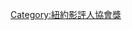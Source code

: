 {{Navbox 
| name      = 紐約影評人協會獎最佳男主角
| title     = [[紐約影評人協會獎最佳男主角]]
| bodyclass = hlist
| state     = {{{state|autocollapse}}}

| group1 = 1935–1950
| list1  =
* [[查尔斯·劳顿|查爾斯·勞頓]] (1935)
* {{link-en|華特·休士頓|Walter Huston}} (1936)
* [[保羅·穆尼]] (1937)
* [[詹姆斯·卡格尼]] (1938)
* [[詹姆斯·史都華]] (1939)
* [[查理·卓別林]] (1940)
* [[賈利·古柏]] (1941)
* [[詹姆斯·卡格尼]] (1942)
* [[保羅·盧卡斯]] (1943)
* {{link-en|巴瑞·費茲傑羅|Barry Fitzgerald}} (1944)
* [[雷·米倫]] (1945)
* [[劳伦斯·奥利维尔|勞倫斯·奧立佛]] (1946)
* [[威廉·鲍威尔|威廉·鮑威爾]] (1947)
* [[劳伦斯·奥利维尔|勞倫斯·奧立佛]] (1948)
* [[布羅德里克·克勞福德]] (1949)
* [[格里高利·派克|葛雷哥萊·畢克]] (1950)

| group2 = 1951–1975
| list2  =
* {{link-en|亞瑟·甘迺迪|Arthur Kennedy (actor)}} (1951)
* {{link-en|羅夫·理查森|Ralph Richardson}} (1952)
* [[伯特·蘭卡斯特|畢·蘭卡斯特]] (1953)
* [[马龙·白兰度|馬龍·白蘭度]] (1954)
* [[喧尼斯·鮑寧|歐尼斯·鮑寧]] (1955)
* [[柯克·道格拉斯|寇克·道格拉斯]] (1956)
* [[亚历克·吉尼斯|亞歷·堅尼斯]] (1957)
* [[大衛·尼文]] (1958)
* [[詹姆斯·史都華]] (1959)
* [[伯特·蘭卡斯特|畢·蘭卡斯特]] (1960)
* [[马克西米利安·谢尔|麥斯米倫·雪爾]] (1961)
* [[亞伯特·芬尼]] (1963)
* [[雷克斯·哈里遜]] (1964)
* {{link-en|奧斯卡·韋納|Oskar Werner}} (1965)
* [[保羅·史高菲|保羅·史考菲]] (1966)
* [[洛·史泰格]] (1967)
* [[亞倫·阿金]] (1968)
* [[強·沃特]] (1969)
* [[喬治·坎貝爾·斯科特|喬治·坎貝爾·史考特]] (1970)
* [[金·哈克曼]] (1971)
* [[劳伦斯·奥利维尔|勞倫斯·奧立佛]] (1972)
* [[马龙·白兰度|馬龍·白蘭度]] (1973)
* [[杰克·尼科尔森|傑克·尼克遜]] (1974)
* [[杰克·尼科尔森|傑克·尼克遜]] (1975)

| group3 = 1976–2000
| list3  =
* [[罗伯特·德尼罗|勞勃·狄尼洛]] (1976)
* [[约翰·吉尔古德|約翰·吉爾古德]] (1977)
* [[強·沃特]] (1978)
* [[德斯汀·荷夫曼|達斯汀·霍夫曼]] (1979)
* [[罗伯特·德尼罗|勞勃·狄尼洛]] (1980)
* [[伯特·蘭卡斯特|畢·蘭卡斯特]] (1981)
* [[本·金斯利|班·金斯利]] (1982)
* [[勞勃·杜瓦]] (1983)
* [[史提夫·馬丁]] (1984)
* [[杰克·尼科尔森|傑克·尼克遜]] (1985)
* [[鮑勃·霍斯金斯]] (1986)
* [[杰克·尼科尔森|傑克·尼克遜]] (1987)
* [[傑瑞米·艾恩斯]] (1988)
* [[丹尼爾·戴-劉易斯|丹尼爾·戴-路易斯]] (1989)
* [[罗伯特·德尼罗|勞勃·狄尼洛]] (1990)
* [[安東尼·霍普金斯]] (1991)
* [[丹泽尔·华盛顿|丹佐·華盛頓]] (1992)
* [[大卫·休里斯|大衛·修里斯]] (1993)
* [[保羅·紐曼]] (1994)
* [[尼古拉斯·凯奇|尼可拉斯·凱吉]] (1995)
* [[杰弗里·拉什|傑佛瑞·羅許]] (1996)
* [[彼得·方達]] (1997)
* [[尼克·诺尔蒂|尼克·諾特]] (1998)
* {{link-en|理查·法恩斯沃斯|Richard Farnsworth}} (1999)
* [[汤姆·汉克斯|湯姆·漢克斯]] (2000)

| group4 = 2001–2020
| list4  = 
* [[湯姆·威爾金森]] (2001)
* [[丹尼爾·戴-劉易斯|丹尼爾·戴-路易斯]] (2002)
* [[比爾·莫瑞]] (2003)
* [[保罗·吉亚玛提|保羅·吉馬蒂]] (2004)
* [[希斯·萊傑]] (2005)
* [[科力士·韋德加|佛瑞斯·惠特克]] (2006)
* [[丹尼爾·戴-劉易斯|丹尼爾·戴-路易斯]] (2007)
* [[西恩·潘]] (2008)
* [[佐治·古尼|喬治·克隆尼]] (2009)
* [[哥連·費夫|柯林·佛斯]] (2010)
* [[畢·彼特|布萊德·彼特]] (2011)
* [[丹尼爾·戴-劉易斯|丹尼爾·戴-路易斯]] (2012)
* [[勞勃·瑞福]] (2013)
* [[蒂莫西·斯波]] (2014)
* [[米高·基頓|麥可·基頓]] (2015)
* [[卡西·阿弗莱克|凱西·艾佛列克]] (2016)
* [[提摩西·夏勒梅]] (2017)
* [[伊森·霍克]] (2018)
* [[安东尼奥·班德拉斯]] (2019)
* [[德尔罗伊·林多|戴洛·林多]] (2020)

| group5 = 2021–現今
| list5  = 
* [[班奈狄克·康柏拜區]] (2020)
}}<noinclude>


{{Collapsible option}}

[[Category:紐約影評人協會獎]]
</noinclude>
